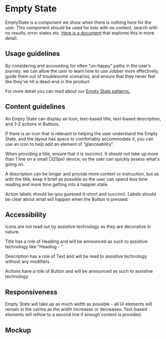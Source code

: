 
<Meta title="Components/Status and Feedback/EmptyState/Docs" />

# Empty State

EmptyState is a component we show when there is nothing here for the user. This
component should be used for lists with no content, search with no results,
error states etc.
[Here is a document](https://jobber.atlassian.net/wiki/spaces/DES/pages/2103541908/Empty+states)
that explores this in more detail.

## Usage guidelines

By considering and accounting for often “un-happy” paths in the user’s journey,
we can allow the user to learn how to use Jobber more effectively, guide them
out of troublesome scenarios, and ensure that they never feel like they’ve hit a
dead-end in the product.

For more detail you can read about our
[Empty State patterns.](https://jobber.atlassian.net/wiki/spaces/DES/pages/2103541908/Empty+states)

## Content guidelines

An Empty State can display an Icon, text-based title, text-based description,
and 1–2 actions in Buttons.

If there is an icon that is relevant to helping the user understand the Empty
State, and the layout has space to comfortably accommodate it, you can use an
icon to help add an element of “glanceability”.

When providing a title, ensure that it is succinct. It should not take up more
than 1 line on a small (320px) device, so the user can quickly assess what's
going on.

A description can be longer and provide more context or instruction, but as with
the title, keep it brief as possible so the user can spend less time reading and
more time getting into a happier state.

Action labels should be–you guessed it–short and succinct. Labels should be
clear about what will happen when the Button is pressed.

## Accessibility

Icons are not read out by assistive technology as they are decorative in nature.

Title has a role of Heading and will be announced as such to assistive
technology like "Heading - ".

Description has a role of Text and will be read to assistive technology without
any modifiers.

Actions have a role of Button and will be announced as such to assistive
technology.

## Responsiveness

Empty State will take up as much width as possible - all UI elements will remain
in the centre as the width increases or decreases. Text-based elements will
reflow to a second line if enough content is provided.

## Mockup

<Figma
  collapsable
  url="https://www.figma.com/file/avvgu5SkbBvS8lGVePBsqO/%F0%9F%92%99-Product%2FMobile?node-id=15092%3A14985"
/>
